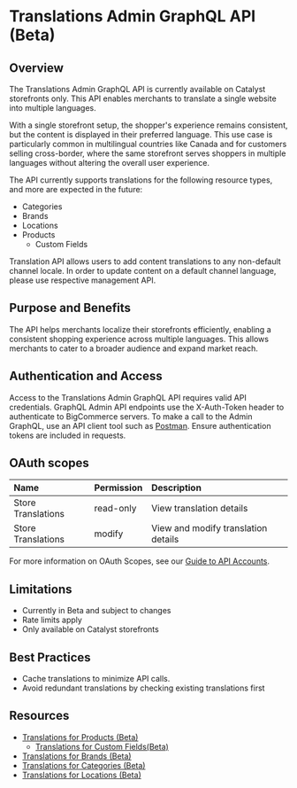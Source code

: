 # Translations Admin GraphQL API (Beta)

## Overview
The Translations Admin GraphQL API is currently available on Catalyst storefronts only. This API enables merchants to translate a single website into multiple languages. 

With a single storefront setup, the shopper's experience remains consistent, but the content is displayed in their preferred language. This use case is particularly common in multilingual countries like Canada and for customers selling cross-border, where the same storefront serves shoppers in multiple languages without altering the overall user experience.

The API currently supports translations for the following resource types, and more are expected in the future:

* Categories
* Brands
* Locations
* Products
  * Custom Fields

<Callout type="info">
Translation API allows users to add content translations to any non-default channel locale. In order to update content on a default channel language, please use respective management API.
</Callout>

## Purpose and Benefits
The API helps merchants localize their storefronts efficiently, enabling a consistent shopping experience across multiple languages. This allows merchants to cater to a broader audience and expand market reach.

## Authentication and Access
Access to the Translations Admin GraphQL API requires valid API credentials. GraphQL Admin API endpoints use the X-Auth-Token header to authenticate to BigCommerce servers. To make a call to the Admin GraphQL, use an API client tool such as [Postman](https://www.postman.com/). Ensure authentication tokens are included in requests.

## OAuth scopes

| Name | Permission | Description |
|:-----|:-----------|:------------|
| Store Translations | read-only | View translation details |
| Store Translations | modify | View and modify translation details |

For more information on OAuth Scopes, see our [Guide to API Accounts](/docs/start/authentication/api-accounts#oauth-scopes).


## Limitations

* Currently in Beta and subject to changes
* Rate limits apply
* Only available on Catalyst storefronts

## Best Practices
* Cache translations to minimize API calls.
* Avoid redundant translations by checking existing translations first

## Resources
* [Translations for Products (Beta)](/docs/store-operations/translations/products)
  * [Translations for Custom Fields(Beta)](/docs/store-operations/translations/product-custom-fields)
* [Translations for Brands (Beta)](/docs/store-operations/translations/brands)
* [Translations for Categories (Beta)](/docs/store-operations/translations/categories)
* [Translations for Locations (Beta)](/docs/store-operations/translations/locations)
